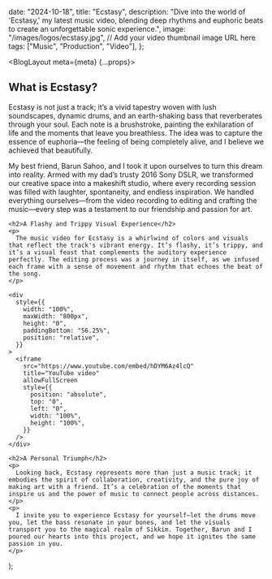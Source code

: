 
  date: "2024-10-18",
  title: "Ecstasy",
  description:
    "Dive into the world of 'Ecstasy,' my latest music video, blending deep rhythms and euphoric beats to create an unforgettable sonic experience.",
  image: "/images/logos/ecstasy.jpg", // Add your video thumbnail image URL here
  tags: ["Music", "Production", "Video"],
};

  <BlogLayout meta={meta} {...props}>
    <h2>What is Ecstasy?</h2>
    <p>
      Ecstasy is not just a track; it’s a vivid tapestry woven with lush soundscapes, dynamic drums, and an earth-shaking bass that reverberates through your soul. Each note is a brushstroke, painting the exhilaration of life and the moments that leave you breathless. The idea was to capture the essence of euphoria—the feeling of being completely alive, and I believe we achieved that beautifully.
    </p>
    <p>
      My best friend, Barun Sahoo, and I took it upon ourselves to turn this dream into reality. Armed with my dad’s trusty 2016 Sony DSLR, we transformed our creative space into a makeshift studio, where every recording session was filled with laughter, spontaneity, and endless inspiration. We handled everything ourselves—from the video recording to editing and crafting the music—every step was a testament to our friendship and passion for art.
    </p>

    <h2>A Flashy and Trippy Visual Experience</h2>
    <p>
      The music video for Ecstasy is a whirlwind of colors and visuals that reflect the track's vibrant energy. It’s flashy, it’s trippy, and it’s a visual feast that complements the auditory experience perfectly. The editing process was a journey in itself, as we infused each frame with a sense of movement and rhythm that echoes the beat of the song.
    </p>

    <div
      style={{
        width: "100%",
        maxWidth: "800px",
        height: "0",
        paddingBottom: "56.25%",
        position: "relative",
      }}
    >
      <iframe
        src="https://www.youtube.com/embed/hDYM6Az4lcQ"
        title="YouTube video"
        allowFullScreen
        style={{
          position: "absolute",
          top: "0",
          left: "0",
          width: "100%",
          height: "100%",
        }}
      />
    </div>

    <h2>A Personal Triumph</h2>
    <p>
      Looking back, Ecstasy represents more than just a music track; it embodies the spirit of collaboration, creativity, and the pure joy of making art with a friend. It’s a celebration of the moments that inspire us and the power of music to connect people across distances.
    </p>
    <p>
      I invite you to experience Ecstasy for yourself—let the drums move you, let the bass resonate in your bones, and let the visuals transport you to the magical realm of Sikkim. Together, Barun and I poured our hearts into this project, and we hope it ignites the same passion in you.
    </p>

  </BlogLayout>
);
